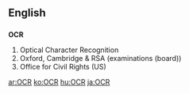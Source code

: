 ==English==

==={{initialism}}===
'''OCR'''

# Optical Character Recognition
# Oxford, Cambridge & RSA (examinations (board))
# Office for Civil Rights (US)

[[ar:OCR]]
[[ko:OCR]]
[[hu:OCR]]
[[ja:OCR]]